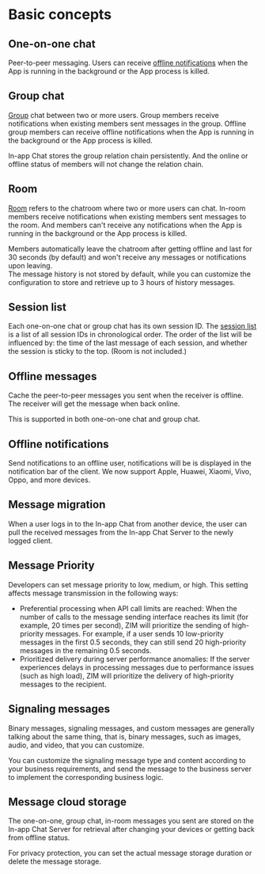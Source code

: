 # Basic concepts

## One-on-one chat

Peer-to-peer messaging. Users can receive [offline notifications](https://www.zegocloud.com/article/14252) when the App is running in the background or the App process is killed. 

## Group chat

[Group](./../Guides/Group/Manage%20groups.mdx) chat between two or more users. 
Group members receive notifications when existing members sent messages in the group. Offline group members can receive offline notifications when the App is running in the background or the App process is killed.

In-app Chat stores the group relation chain persistently. And the online or offline status of members will not change the relation chain.

## Room

[Room](./../Guides/Room/Manage%20rooms.mdx) refers to the chatroom where two or more users can chat. In-room members receive notifications when existing members sent messages to the room. And members can't receive any notifications when the App is running in the background or the App process is killed. 

Members automatically leave the chatroom after getting offline and last for 30 seconds (by default) and won't receive any messages or notifications upon leaving.  
The message history is not stored by default, while you can customize the configuration to store and retrieve up to 3 hours of history messages.


## Session list

Each one-on-one chat or group chat has its own session ID. The [session list](./../Guides/Conversation/Get%20the%20conversation%20list.mdx) is a list of all session IDs in chronological order. The order of the list will be influenced by: the time of the last message of each session, and whether the session is sticky to the top. (Room is not included.)

## Offline messages 

Cache the peer-to-peer messages you sent when the receiver is offline. The receiver will get the message when back online. 

This is supported in both one-on-one chat and group chat.

## Offline notifications

Send notifications to an offline user, notifications will be is displayed in the notification bar of the client.
We now support Apple, Huawei, Xiaomi, Vivo, Oppo, and more devices.

## Message migration

When a user logs in to the In-app Chat from another device, the user can pull the received messages from the In-app Chat Server to the newly logged client.

## Message Priority

Developers can set message priority to low, medium, or high. This setting affects message transmission in the following ways:
- Preferential processing when API call limits are reached: When the number of calls to the message sending interface reaches its limit (for example, 20 times per second), ZIM will prioritize the sending of high-priority messages. For example, if a user sends 10 low-priority messages in the first 0.5 seconds, they can still send 20 high-priority messages in the remaining 0.5 seconds.
- Prioritized delivery during server performance anomalies: If the server experiences delays in processing messages due to performance issues (such as high load), ZIM will prioritize the delivery of high-priority messages to the recipient.

## Signaling messages

Binary messages, signaling messages, and custom messages are generally talking about the same thing, that is, binary messages, such as images, audio, and video, that you can customize.

You can customize the signaling message type and content according to your business requirements, and send the message to the business server to implement the corresponding business logic.


## Message cloud storage 

The one-on-one, group chat, in-room messages you sent are stored on the In-app Chat Server for retrieval after changing your devices or getting back from offline status.

For privacy protection, you can set the actual message storage duration or delete the message storage.
